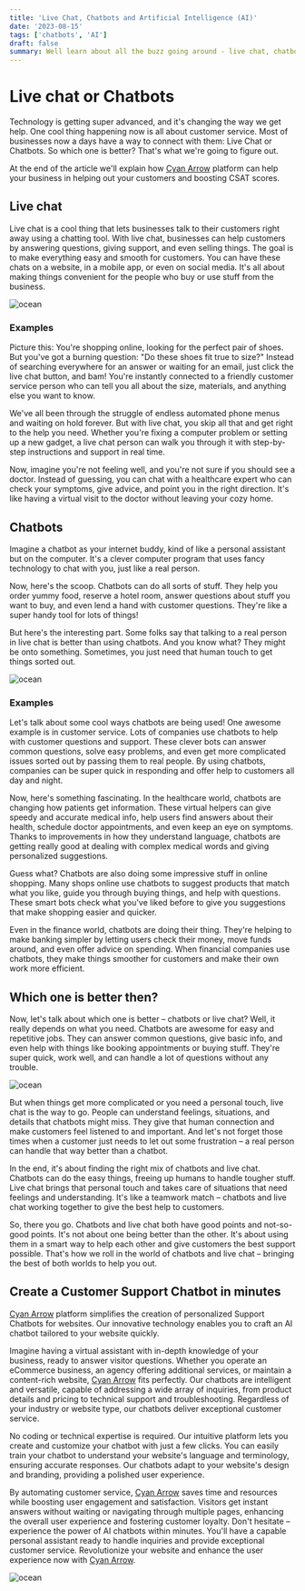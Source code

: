 ```yaml
---
title: 'Live Chat, Chatbots and Artificial Intelligence (AI)'
date: '2023-08-15'
tags: ['chatbots', 'AI']
draft: false
summary: Well learn about all the buzz going around - live chat, chatbots, and the role of AI in deciding future of both.
---
```


# Live chat or Chatbots
Technology is getting super advanced, and it's changing the way we get help. One cool thing happening now is all about customer service. 
Most of businesses now a days have a way to connect with them: Live Chat or Chatbots. So which one is better? That's what we're going to figure out.

At the end of the article we'll explain how [Cyan Arrow](https://www.cyanarrow.com) platform can help your business in helping out your customers and boosting CSAT scores.

<TOCInline toc={props.toc} exclude="Live chat or Chatbots"/>

## Live chat
Live chat is a cool thing that lets businesses talk to their customers right away using a chatting tool.
With live chat, businesses can help customers by answering questions, giving support, and even selling things. The goal is to make everything easy and smooth for customers. You can have these chats on a website, in a mobile app, or even on social media. 
It's all about making things convenient for the people who buy or use stuff from the business.
<div className="flex relative w-full md:h-[450px] h-[200px] p-4 border rounded shadow overflow-hidden bg-white">
    <Image alt="ocean" src="/static/images/active_support.svg" fill={true} className=" object-contain " />
</div>

### Examples
Picture this: You're shopping online, looking for the perfect pair of shoes. But you've got a burning question: "Do these shoes fit true to size?" 
Instead of searching everywhere for an answer or waiting for an email, just click the live chat button, and bam! 
You're instantly connected to a friendly customer service person who can tell you all about the size, materials, and anything else you want to know.

We've all been through the struggle of endless automated phone menus and waiting on hold forever. 
But with live chat, you skip all that and get right to the help you need. Whether you're fixing a computer 
problem or setting up a new gadget, a live chat person can walk you through it with step-by-step instructions and support in real time.

Now, imagine you're not feeling well, and you're not sure if you should see a doctor. Instead of guessing, 
you can chat with a healthcare expert who can check your symptoms, give advice, and point you in the right direction. 
It's like having a virtual visit to the doctor without leaving your cozy home.

## Chatbots
Imagine a chatbot as your internet buddy, kind of like a personal assistant but on the computer. 
It's a clever computer program that uses fancy technology to chat with you, just like a real person.

Now, here's the scoop. Chatbots can do all sorts of stuff. They help you order yummy food, reserve a hotel room, 
answer questions about stuff you want to buy, and even lend a hand with customer questions. They're like a super handy tool for lots of things!

But here's the interesting part. Some folks say that talking to a real person in live chat is better 
than using chatbots. And you know what? They might be onto something. Sometimes, you just need that human touch to get things sorted out.
<div className="flex relative w-full md:h-[450px] h-[200px] p-4 border rounded shadow overflow-hidden bg-white">
    <Image alt="ocean" src="/static/images/chatbot_support.svg" fill={true} className=" object-contain " />
</div>

### Examples
Let's talk about some cool ways chatbots are being used! One awesome example is in customer service. 
Lots of companies use chatbots to help with customer questions and support. These clever bots can answer common questions, 
solve easy problems, and even get more complicated issues sorted out by passing them to real people. 
By using chatbots, companies can be super quick in responding and offer help to customers all day and night.

Now, here's something fascinating. In the healthcare world, chatbots are changing how patients get information. 
These virtual helpers can give speedy and accurate medical info, help users find answers about their health, schedule doctor appointments, 
and even keep an eye on symptoms. Thanks to improvements in how they understand language, chatbots are getting really good at dealing 
with complex medical words and giving personalized suggestions.

Guess what? Chatbots are also doing some impressive stuff in online shopping. Many shops online use chatbots to suggest products that 
match what you like, guide you through buying things, and help with questions. These smart bots check what you've liked before to give you 
suggestions that make shopping easier and quicker.

Even in the finance world, chatbots are doing their thing. They're helping to make banking simpler by letting users check their money, 
move funds around, and even offer advice on spending. When financial companies use chatbots, they make things smoother for customers and 
make their own work more efficient.

## Which one is better then?
Now, let's talk about which one is better – chatbots or live chat? Well, it really depends on what you need. 
Chatbots are awesome for easy and repetitive jobs. They can answer common questions, give basic info, and even help 
with things like booking appointments or buying stuff. They're super quick, work well, and can handle a lot of questions without any trouble.
<div className="flex relative w-full md:h-[450px] h-[200px] p-4 border rounded shadow overflow-hidden bg-white">
    <Image alt="ocean" src="/static/images/think.svg" fill={true} className=" object-contain " />
</div>

But when things get more complicated or you need a personal touch, live chat is the way to go. People can understand feelings, 
situations, and details that chatbots might miss. They give that human connection and make customers feel listened to and important. 
And let's not forget those times when a customer just needs to let out some frustration – a real person can handle that way better than a chatbot.

In the end, it's about finding the right mix of chatbots and live chat. Chatbots can do the easy things, freeing up humans to 
handle tougher stuff. Live chat brings that personal touch and takes care of situations that need feelings and understanding. 
It's like a teamwork match – chatbots and live chat working together to give the best help to customers.

So, there you go. Chatbots and live chat both have good points and not-so-good points. It's not about one being better than the other. 
It's about using them in a smart way to help each other and give customers the best support possible. That's how we roll in the world of chatbots 
and live chat – bringing the best of both worlds to help you out.

## Create a Customer Support Chatbot in minutes
[Cyan Arrow](https://www.cyanarrow.com) platform simplifies the creation of personalized Support Chatbots for websites. Our innovative technology enables you to craft an 
AI chatbot tailored to your website quickly.

Imagine having a virtual assistant with in-depth knowledge of your business, ready to answer visitor questions. Whether you operate an eCommerce business, an agency offering 
additional services, or maintain a content-rich website, [Cyan Arrow](https://www.cyanarrow.com) fits perfectly.
Our chatbots are intelligent and versatile, capable of addressing a wide array of inquiries, from product details and pricing to technical support and troubleshooting. 
Regardless of your industry or website type, our chatbots deliver exceptional customer service.

No coding or technical expertise is required. Our intuitive platform lets you create and customize your chatbot with just a few clicks. 
You can easily train your chatbot to understand your website's language and terminology, ensuring accurate responses.
Our chatbots adapt to your website's design and branding, providing a polished user experience.

By automating customer service, [Cyan Arrow](https://www.cyanarrow.com) saves time and resources while boosting user engagement and satisfaction. 
Visitors get instant answers without waiting or navigating through multiple pages, enhancing the overall user experience and fostering customer loyalty.
Don't hesitate – experience the power of AI chatbots within minutes. You'll have a capable personal assistant ready to handle inquiries and provide exceptional customer service. 
Revolutionize your website and enhance the user experience now with [Cyan Arrow](https://www.cyanarrow.com).
<div className=" relative w-full h-[100px] mb-4 -mt-10">
    <Image alt="ocean" src="/static/images/logo.png" fill={true} className=" object-contain top-0 " />
</div>